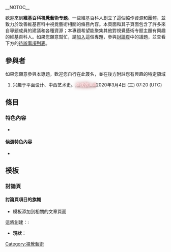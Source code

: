 __NOTOC__

歡迎來到'''維基百科視覺藝術专题'''。一些維基百科人創立了這個協作資源和團體，並致力於改善維基百科中視覺藝術相關的條目內容。本頁面和其子頁面包含了許多來自專題成員的建議和各種資源；本專題希望能聚集其他對視覺藝術专题主題有興趣的維基百科人。如果您願意幫忙，請[[#參與者|加入]]這個專題，參與[[Wikipedia_talk:視覺藝術专题|討論頁]]中的議題，並查看下方的[[#任務|待辦事項列表]]。

== 參與者 ==
如果您願意參與本專題，歡迎您自行在此簽名，並在後方附註您有興趣的特定領域
<!-- 
新的簽名請放在列表最後：格式如下：
# {{User|使用者名稱}}（我有興趣的主題是....）~~~~~
請注意最前方的模板為「User|」而非「User:」，最後方的簽名為五個波浪符號而非四個。
-->

#{{User|夕沈弦人}}兴趣于平面设计、中西艺术史。[[User:夕沈弦人|<span style="color:#FEDFE1;text-shadow:1px 0px 11px #9F353A;">'''夕沈弦人'''</span>]][[User_talk:夕沈弦人|<span style="color:#FEDFE1;text-shadow:1px 0px 7px #9F353A;">'''''#'''''</small></span>]]2020年3月4日 (三) 07:20 (UTC)

== 條目 ==
=== 特色內容 ===
* 
<!-- 
若主題涵蓋範圍內有包含[[WP:FA|特色條目]]、[[WP:FP|特色圖片]]或[[Wikipedia:特色列表|特色列表]]的條目請列在此處。
-->

==== 候選特色內容 ====
* 
<!-- 
若主題涵蓋範圍內有包含正在參與[[WP:FAC|特色條目評選]]、[[WP:FPC|特色圖片評選]]或[[WP:FLC|特色列表評選]]的條目請列在此處。 
-->

== 模板 ==
=== 討論頁 ===
==== 討論頁項目的旗幟 ====
* {{tl|視覺藝術專題|class= |importance= }}模板添加到相關的文章頁面

這將創建：:
{{視覺藝術專題|class= |importance= |category=no}}

*'''現狀'''：
{{Articles by Quality|topic=視覺藝術|project=視覺藝術|format=TOC}}
{{Articles by Importance|topic=視覺藝術|project=視覺藝術}}

{{DEFAULTSORT:Archaeology}}

[[Category:視覺藝術|Category:視覺藝術]]